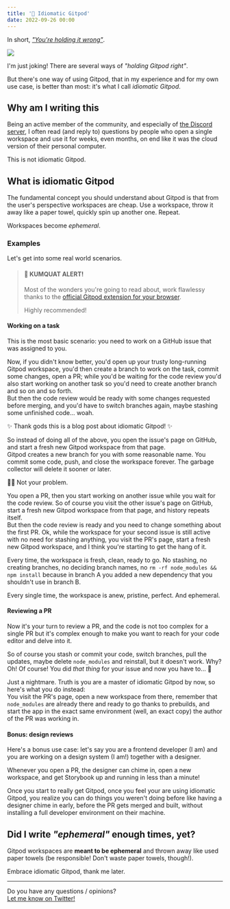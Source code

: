 ```yaml
---
title: '🍊 Idiomatic Gitpod'
date: 2022-09-26 00:00
---
```


In short, [*"You're holding it wrong"*](https://en.wikipedia.org/wiki/IPhone_4#Antenna).


<UiFigureWithCaption caption='<a href="https://www.pexels.com/photo/man-in-checkered-coat-and-black-beanie-holding-a-cellphone-9929144/">Photo by Maksim Goncharenok</a>'>

![](../assets/images/posts/2022-09-26-idiomatic-gitpod/pexels-maksim-goncharenok-9929144.jpeg)

</UiFigureWithCaption>

I'm just joking! There are several ways of _"holding Gitpod right"_.

But there's one way of using Gitpod, that in my experience and for my own use case, is better than most: it's what I call _idiomatic Gitpod_.

## Why am I writing this

Being an active member of the community, and especially of [the Discord server](https://www.gitpod.io/community), I often read (and reply to) questions by people who open a single workspace and use it for weeks, even months, on end like it was the cloud version of their personal computer.

This is not idiomatic Gitpod.

## What is idiomatic Gitpod

The fundamental concept you should understand about Gitpod is that from the user's perspective workspaces are cheap. Use a workspace, throw it away like a paper towel, quickly spin up another one. Repeat.

Workspaces become _ephemeral_.

### Examples

Let's get into some real world scenarios.

> #### 🍊 KUMQUAT ALERT!
>
> Most of the wonders you're going to read about, work flawlessy thanks to the [official Gitpod extension for your browser](https://www.gitpod.io/docs/browser-extension).
>
> Highly recommended!

#### Working on a task

This is the most basic scenario: you need to work on a GitHub issue that was assigned to you.

Now, if you didn't know better, you'd open up your trusty long-running Gitpod workspace, you'd then create a branch to work on the task, commit some changes, open a PR; while you'd be waiting for the code review you'd also start working on another task so you'd need to create another branch and so on and so forth.  
But then the code review would be ready with some changes requested before merging, and you'd have to switch branches again, maybe stashing some unfinished code... woah.

✨ Thank gods this is a blog post about idiomatic Gitpod! ✨

So instead of doing all of the above, you open the issue's page on GitHub, and start a fresh new Gitpod workspace from that page.  
Gitpod creates a new branch for you with some reasonable name. You commit some code, push, and close the workspace forever. The garbage collector will delete it sooner or later.

💅🏻 Not your problem.

You open a PR, then you start working on another issue while you wait for the code review. So of course you visit the other issue's page on GitHub, start a fresh new Gitpod workspace from that page, and history repeats itself.  
But then the code review is ready and you need to change something about the first PR. Ok, while the workspace for your second issue is still active with no need for stashing anything, you visit the PR's page, start a fresh new Gitpod workspace, and I think you're starting to get the hang of it.

Every time, the workspace is fresh, clean, ready to go. No stashing, no creating branches, no deciding branch names, no `rm -rf node_modules && npm install` because in branch A you added a new dependency that you shouldn't use in branch B.

Every single time, the workspace is anew, pristine, perfect. And ephemeral.

#### Reviewing a PR

Now it's your turn to review a PR, and the code is not too complex for a single PR but it's complex enough to make you want to reach for your code editor and delve into it.

So of course you stash or commit your code, switch branches, pull the updates, maybe delete `node_modules` and reinstall, but it doesn't work. Why? Oh! Of course! You did _that thing_ for your issue and now you have to... 🤯

Just a nightmare. Truth is you are a master of idiomatic Gitpod by now, so here's what you do instead:  
You visit the PR's page, open a new workspace from there, remember that `node_modules` are already there and ready to go thanks to prebuilds, and start the app in the exact same environment (well, an exact copy) the author of the PR was working in.

#### Bonus: design reviews

Here's a bonus use case: let's say you are a frontend developer (I am) and you are working on a design system (I am!) together with a designer.

Whenever you open a PR, the designer can chime in, open a new workspace, and get Storybook up and running in less than a minute!

Once you start to really get Gitpod, once you feel your are using idiomatic Gitpod, you realize you can do things you weren't doing before like having a designer chime in early, before the PR gets merged and built, without installing a full developer environment on their machine.

## Did I write _"ephemeral"_ enough times, yet?

Gitpod workspaces are **meant to be ephemeral** and thrown away like used paper towels (be responsible! Don't waste paper towels, though!).

Embrace idiomatic Gitpod, thank me later.

---

Do you have any questions / opinions?  
[Let me know on Twitter!](https://twitter.com/intent/tweet?text=So%2C%20about%20https%3A%2F%2Fwww.williamghelfi.com%2Fblog%2F2022-09-26-idiomatic-gitpod%2F%20by%20%40trumbitta%20...)
